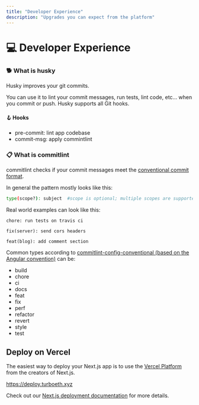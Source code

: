 ```yaml
---
title: "Developer Experience"
description: "Upgrades you can expect from the platform"
---
```



# 💻 Developer Experience

### 🐕 What is husky
Husky improves your git commits.

You can use it to lint your commit messages, run tests, lint code, etc... when you commit or push. Husky supports all Git hooks.

#### 🪝 Hooks
- pre-commit: lint app codebase
- commit-msg: apply commintlint

### 📋 What is commitlint

commitlint checks if your commit messages meet the [conventional commit format](https://conventionalcommits.org).

In general the pattern mostly looks like this:

```sh
type(scope?): subject  #scope is optional; multiple scopes are supported (current delimiter options: "/", "\" and ",")
```

Real world examples can look like this:

```
chore: run tests on travis ci
```

```
fix(server): send cors headers
```

```
feat(blog): add comment section
```

Common types according to [commitlint-config-conventional (based on the Angular convention)](https://github.com/conventional-changelog/commitlint/tree/master/@commitlint/config-conventional#type-enum) can be:

- build
- chore
- ci
- docs
- feat
- fix
- perf
- refactor
- revert
- style
- test

## Deploy on Vercel

The easiest way to deploy your Next.js app is to use the [Vercel Platform](https://vercel.com/new?utm_medium=nexth&filter=next.js&utm_source=nexth&utm_campaign=nexth-readme) from the creators of Next.js.

https://deploy.turboeth.xyz

Check out our [Next.js deployment documentation](https://nextjs.org/docs/deployment) for more details.
